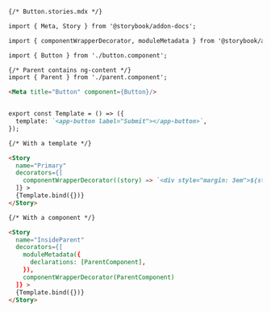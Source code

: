 ```md
{/* Button.stories.mdx */}

import { Meta, Story } from '@storybook/addon-docs';

import { componentWrapperDecorator, moduleMetadata } from '@storybook/angular';

import { Button } from './button.component';

{/* Parent contains ng-content */}
import { Parent } from './parent.component';

<Meta title="Button" component={Button}/>


export const Template = () => ({
  template: `<app-button label="Submit"></app-button>`,
});

{/* With a template */}

<Story 
  name="Primary"
  decorators={[
    componentWrapperDecorator((story) => `<div style="margin: 3em">${story}</div>`)
  ]} >
  {Template.bind({})}
</Story>

{/* With a component */}

<Story 
  name="InsideParent"
  decorators={[
    moduleMetadata({
      declarations: [ParentComponent],
    }),
    componentWrapperDecorator(ParentComponent)
  ]} >
  {Template.bind({})}
</Story>
```